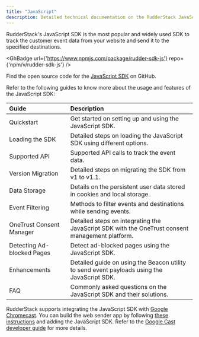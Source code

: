 ```yaml
---
title: "JavaScript"
description: Detailed technical documentation on the RudderStack JavaScript SDK, its implementation, and usage.
---
```


RudderStack's JavaScript SDK is the most popular and widely used SDK to track the customer event data from your website and send it to the specified destinations.

<GhBadge
  url={'https://www.npmjs.com/package/rudder-sdk-js'}
  repo={'npm/v/rudder-sdk-js'}
/>

<div class="infoBlock">
Find the open source code for the <a href="https://github.com/rudderlabs/rudder-sdk-js">JavaScript SDK</a> on GitHub.
</div>

Refer to the following guides to know more about the usage and features of the JavaScript SDK:

| Guide          | Description    |
| :------------------- | :------------------------- |
| <Link to="/sources/event-streams/sdks/rudderstack-javascript-sdk/quick-start-guide/">Quickstart</Link>    | Get started on setting up and using the JavaScript SDK. |
| <Link to="/sources/event-streams/sdks/rudderstack-javascript-sdk/load-js-sdk/">Loading the SDK</Link>    | Detailed steps on loading the JavaScript SDK using different options. |
| <Link to="/sources/event-streams/sdks/rudderstack-javascript-sdk/supported-api/">Supported API</Link>                     | Supported API calls to track the event data.      |
| <Link to="/sources/event-streams/sdks/rudderstack-javascript-sdk/version-migration-guide/">Version Migration</Link>    | Detailed steps on migrating the SDK from v1 to v1.1.     |
|  <Link to="/sources/event-streams/sdks/rudderstack-javascript-sdk/data-storage-cookies/">Data Storage</Link>                       | Details on the persistent user data stored in cookies and local storage.                 |
|  <Link to="/sources/event-streams/sdks/rudderstack-javascript-sdk/filtering/">Event Filtering</Link>                      | Methods to filter events and destinations while sending events.   |
|  <Link to="/sources/event-streams/sdks/rudderstack-javascript-sdk/onetrust-consent-manager/">OneTrust Consent Manager</Link>     |  Detailed steps on integrating the JavaScript SDK with the OneTrust consent management platform.      |
|   <Link to="/sources/event-streams/sdks/rudderstack-javascript-sdk/detecting-adblocked-pages/">Detecting Ad-blocked Pages</Link>                     | Detect ad-blocked pages using the JavaScript SDK.                    |
| <Link to="/sources/event-streams/sdks/rudderstack-javascript-sdk/javascript-sdk-enhancements/">Enhancements</Link>       | Detailed guide on using the Beacon utility to send event payloads using the JavaScript SDK.    |
| <Link to="/sources/event-streams/sdks/rudderstack-javascript-sdk/faq/">FAQ</Link>       | Commonly asked questions on the JavaScript SDK and their solutions. |

<div class="successBlock">
RudderStack supports integrating the JavaScript SDK with <a href="https://store.google.com/in/product/chromecast?hl=en-GB">Google Chromecast</a>. You can build the web sender app by following <a href="https://developers.google.com/cast/docs/web_sender">these instructions</a> and adding the JavaScript SDK. Refer to the <a href="https://developers.google.com/cast/docs/developers">Google Cast developer guide</a> for more details.
</div>
